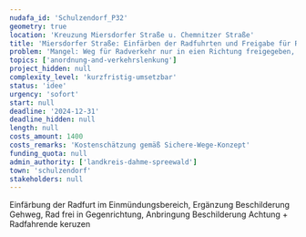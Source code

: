 ```yaml
---
nudafa_id: 'Schulzendorf_P32'
geometry: true
location: 'Kreuzung Miersdorfer Straße u. Chemnitzer Straße'
title: 'Miersdorfer Straße: Einfärben der Radfuhrten und Freigabe für Rad in Gegenrichtung'
problem: 'Mangel: Weg für Radverkehr nur in eien Richtung freigegeben, Alternative nicht vorhanden'
topics: ['anordnung-and-verkehrslenkung']
project_hidden: null
complexity_level: 'kurzfristig-umsetzbar'
status: 'idee'
urgency: 'sofort'
start: null
deadline: '2024-12-31'
deadline_hidden: null
length: null
costs_amount: 1400
costs_remarks: 'Kostenschätzung gemäß Sichere-Wege-Konzept'
funding_quota: null
admin_authority: ['landkreis-dahme-spreewald']
town: 'schulzendorf'
stakeholders: null
---
```


Einfärbung der Radfurt im Einmündungsbereich, Ergänzung Beschilderung Gehweg, Rad frei in Gegenrichtung, Anbringung Beschilderung Achtung + Radfahrende keruzen
